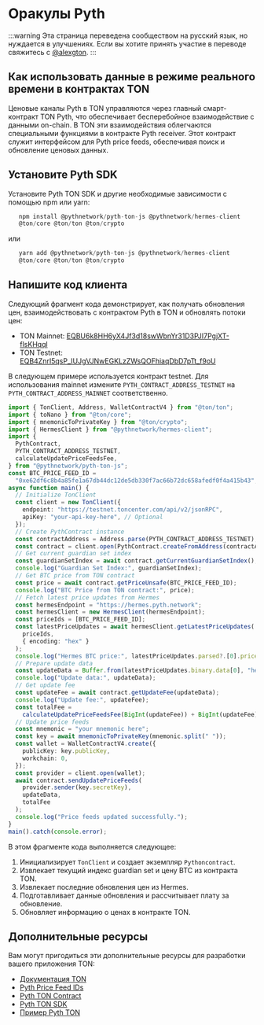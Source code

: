 
# Оракулы Pyth

:::warning
Эта страница переведена сообществом на русский язык, но нуждается в улучшениях. Если вы хотите принять участие в переводе свяжитесь с [@alexgton](https://t.me/alexgton).
:::

## Как использовать данные в режиме реального времени в контрактах TON

Ценовые каналы Pyth в TON управляются через главный смарт-контракт TON Pyth, что обеспечивает бесперебойное взаимодействие с данными on-chain. В TON эти взаимодействия облегчаются специальными функциями в контракте Pyth receiver. Этот контракт служит интерфейсом для Pyth price feeds, обеспечивая поиск и обновление ценовых данных.

## Установите Pyth SDK

Установите Pyth TON SDK и другие необходимые зависимости с помощью npm или yarn:

```ts
   npm install @pythnetwork/pyth-ton-js @pythnetwork/hermes-client
   @ton/core @ton/ton @ton/crypto
```

   или

```ts
   yarn add @pythnetwork/pyth-ton-js @pythnetwork/hermes-client
   @ton/core @ton/ton @ton/crypto
```

## Напишите код клиента

Следующий фрагмент кода демонстрирует, как получать обновления цен, взаимодействовать с контрактом Pyth в TON и обновлять потоки цен:

- TON Mainnet: [EQBU6k8HH6yX4Jf3d18swWbnYr31D3PJI7PgjXT-flsKHqql](https://docs.pyth.network/price-feeds/contract-addresses/ton)
- TON Testnet: [EQB4ZnrI5qsP_IUJgVJNwEGKLzZWsQOFhiaqDbD7pTt_f9oU](https://docs.pyth.network/price-feeds/contract-addresses/ton)

В следующем примере используется контракт testnet. Для использования mainnet измените `PYTH_CONTRACT_ADDRESS_TESTNET` на `PYTH_CONTRACT_ADDRESS_MAINNET` соответственно. 

```ts
import { TonClient, Address, WalletContractV4 } from "@ton/ton";
import { toNano } from "@ton/core";
import { mnemonicToPrivateKey } from "@ton/crypto";
import { HermesClient } from "@pythnetwork/hermes-client";
import {
  PythContract,
  PYTH_CONTRACT_ADDRESS_TESTNET,
  calculateUpdatePriceFeedsFee,
} from "@pythnetwork/pyth-ton-js";
const BTC_PRICE_FEED_ID =
  "0xe62df6c8b4a85fe1a67db44dc12de5db330f7ac66b72dc658afedf0f4a415b43";
async function main() {
  // Initialize TonClient
  const client = new TonClient({
    endpoint: "https://testnet.toncenter.com/api/v2/jsonRPC",
    apiKey: "your-api-key-here", // Optional
  });
  // Create PythContract instance
  const contractAddress = Address.parse(PYTH_CONTRACT_ADDRESS_TESTNET);
  const contract = client.open(PythContract.createFromAddress(contractAddress));
  // Get current guardian set index
  const guardianSetIndex = await contract.getCurrentGuardianSetIndex();
  console.log("Guardian Set Index:", guardianSetIndex);
  // Get BTC price from TON contract
  const price = await contract.getPriceUnsafe(BTC_PRICE_FEED_ID);
  console.log("BTC Price from TON contract:", price);
  // Fetch latest price updates from Hermes
  const hermesEndpoint = "https://hermes.pyth.network";
  const hermesClient = new HermesClient(hermesEndpoint);
  const priceIds = [BTC_PRICE_FEED_ID];
  const latestPriceUpdates = await hermesClient.getLatestPriceUpdates(
    priceIds,
    { encoding: "hex" }
  );
  console.log("Hermes BTC price:", latestPriceUpdates.parsed?.[0].price);
  // Prepare update data
  const updateData = Buffer.from(latestPriceUpdates.binary.data[0], "hex");
  console.log("Update data:", updateData);
  // Get update fee
  const updateFee = await contract.getUpdateFee(updateData);
  console.log("Update fee:", updateFee);
  const totalFee =
    calculateUpdatePriceFeedsFee(BigInt(updateFee)) + BigInt(updateFee);
  // Update price feeds
  const mnemonic = "your mnemonic here";
  const key = await mnemonicToPrivateKey(mnemonic.split(" "));
  const wallet = WalletContractV4.create({
    publicKey: key.publicKey,
    workchain: 0,
  });
  const provider = client.open(wallet);
  await contract.sendUpdatePriceFeeds(
    provider.sender(key.secretKey),
    updateData,
    totalFee
  );
  console.log("Price feeds updated successfully.");
}
main().catch(console.error);
```

В этом фрагменте кода выполняется следующее:

1. Инициализирует `TonClient` и создает экземпляр `Pythoncontract`.
2. Извлекает текущий индекс guardian set и цену BTC из контракта TON.
3. Извлекает последние обновления цен из Hermes.
4. Подготавливает данные обновления и рассчитывает плату за обновление.
5. Обновляет информацию о ценах в контракте TON.

## Дополнительные ресурсы

Вам могут пригодиться эти дополнительные ресурсы для разработки вашего приложения TON:

- [Документация TON](https://ton.org/docs/)
- [Pyth Price Feed IDs](https://pyth.network/developers/price-feed-ids)
- [Pyth TON Contract](https://github.com/pyth-network/pyth-crosschain/tree/main/target_chains/ton/contracts)
- [Pyth TON SDK](https://github.com/pyth-network/pyth-crosschain/tree/main/target_chains/ton/sdk)
- [Пример Pyth TON](https://github.com/pyth-network/pyth-examples/tree/main/price_feeds/ton/sdk_js_usage)
